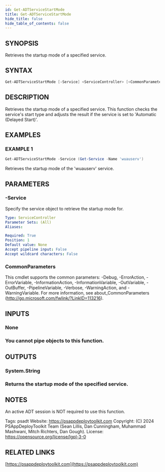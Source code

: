 ```yaml
---
id: Get-ADTServiceStartMode
title: Get-ADTServiceStartMode
hide_title: false
hide_table_of_contents: false
---
```


## SYNOPSIS

Retrieves the startup mode of a specified service.

## SYNTAX

```powershell
Get-ADTServiceStartMode [-Service] <ServiceController> [<CommonParameters>]
```

## DESCRIPTION

Retrieves the startup mode of a specified service.
This function checks the service's start type and adjusts the result if the service is set to 'Automatic (Delayed Start)'.

## EXAMPLES

### EXAMPLE 1

```powershell
Get-ADTServiceStartMode -Service (Get-Service -Name 'wuauserv')
```

Retrieves the startup mode of the 'wuauserv' service.

## PARAMETERS

### -Service

Specify the service object to retrieve the startup mode for.

```yaml
Type: ServiceController
Parameter Sets: (All)
Aliases:

Required: True
Position: 1
Default value: None
Accept pipeline input: False
Accept wildcard characters: False
```

### CommonParameters

This cmdlet supports the common parameters: -Debug, -ErrorAction, -ErrorVariable, -InformationAction, -InformationVariable, -OutVariable, -OutBuffer, -PipelineVariable, -Verbose, -WarningAction, and -WarningVariable.
For more information, see about_CommonParameters (http://go.microsoft.com/fwlink/?LinkID=113216).

## INPUTS

### None

### You cannot pipe objects to this function.

## OUTPUTS

### System.String

### Returns the startup mode of the specified service.

## NOTES

An active ADT session is NOT required to use this function.

Tags: psadt
Website: https://psappdeploytoolkit.com
Copyright: (C) 2024 PSAppDeployToolkit Team (Sean Lillis, Dan Cunningham, Muhammad Mashwani, Mitch Richters, Dan Gough).
License: https://opensource.org/license/lgpl-3-0

## RELATED LINKS

[https://psappdeploytoolkit.com](https://psappdeploytoolkit.com)

